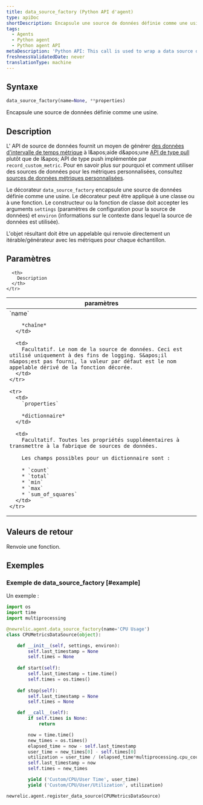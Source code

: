 ```yaml
---
title: data_source_factory (Python API d'agent)
type: apiDoc
shortDescription: Encapsule une source de données définie comme une usine.
tags:
  - Agents
  - Python agent
  - Python agent API
metaDescription: 'Python API: This call is used to wrap a data source defined as a factory.'
freshnessValidatedDate: never
translationType: machine
---
```


## Syntaxe

```py
data_source_factory(name=None, **properties)
```

Encapsule une source de données définie comme une usine.

## Description

L&apos; API de source de données fournit un moyen de générer [des données d&apos;intervalle de temps métrique](/docs/data-analysis/metrics/analyze-your-metrics/data-collection-metric-timeslice-event-data#timeslice-data) à l&amp;apos;aide d&amp;apos;une [API de type pull](/docs/agents/python-agent/supported-features/python-custom-metrics#push-versus-pull-interfaces) plutôt que de l&amp;apos; API de type push implémentée par `record_custom_metric`. Pour en savoir plus sur pourquoi et comment utiliser des sources de données pour les métriques personnalisées, consultez [sources de données métriques personnalisées](/docs/agents/python-agent/supported-features/python-custom-metrics#custom-metric-data-sources).

Le décorateur `data_source_factory` encapsule une source de données définie comme une usine. Le décorateur peut être appliqué à une classe ou à une fonction. Le constructeur ou la fonction de classe doit accepter les arguments `settings` (paramètres de configuration pour la source de données) et `environ` (informations sur le contexte dans lequel la source de données est utilisée).

L&apos;objet résultant doit être un appelable qui renvoie directement un itérable/générateur avec les métriques pour chaque échantillon.

## Paramètres

<table>
  <thead>
    <tr>
      <th width="25%">
        paramètres
      </th>

      <th>
        Description
      </th>
    </tr>
  </thead>

  <tbody>
    <tr>
      <td>
        `name`

        *chaîne*
      </td>

      <td>
        Facultatif. Le nom de la source de données. Ceci est utilisé uniquement à des fins de logging. S&apos;il n&apos;est pas fourni, la valeur par défaut est le nom appelable dérivé de la fonction décorée.
      </td>
    </tr>

    <tr>
      <td>
        `properties`

        *dictionnaire*
      </td>

      <td>
        Facultatif. Toutes les propriétés supplémentaires à transmettre à la fabrique de sources de données.

        Les champs possibles pour un dictionnaire sont :

        * `count`
        * `total`
        * `min`
        * `max`
        * `sum_of_squares`
      </td>
    </tr>
  </tbody>
</table>

## Valeurs de retour

Renvoie une fonction.

## Exemples

### Exemple de data\_source\_factory [#example]

Un exemple :

```py
import os
import time
import multiprocessing

@newrelic.agent.data_source_factory(name='CPU Usage')
class CPUMetricsDataSource(object):

    def __init__(self, settings, environ):
        self.last_timestamp = None
        self.times = None
 
    def start(self):
        self.last_timestamp = time.time()
        self.times = os.times()
 
    def stop(self):
        self.last_timestamp = None
        self.times = None

    def __call__(self):
        if self.times is None:
            return

        now = time.time()
        new_times = os.times()
        elapsed_time = now - self.last_timestamp
        user_time = new_times[0] - self.times[0]
        utilization = user_time / (elapsed_time*multiprocessing.cpu_count())
        self.last_timestamp = now
        self.times = new_times

        yield ('Custom/CPU/User Time', user_time)
        yield ('Custom/CPU/User/Utilization', utilization)

newrelic.agent.register_data_source(CPUMetricsDataSource)
```